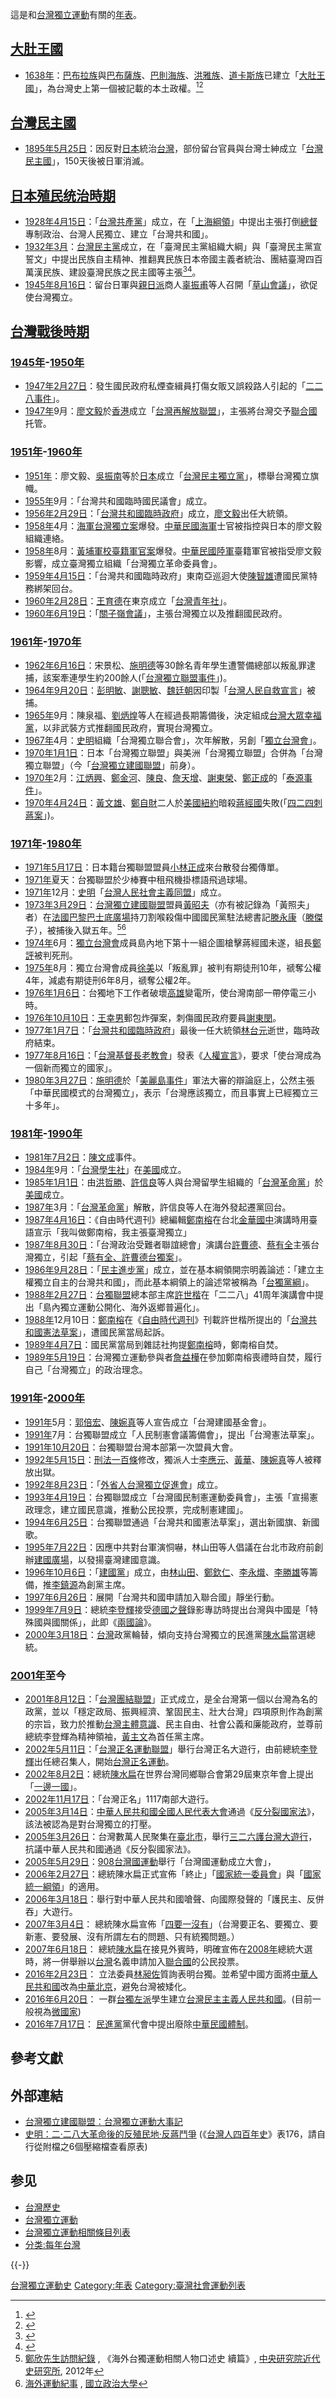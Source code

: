 {{台灣歷史}}

這是和[[台灣獨立運動|台灣獨立運動]]有關的[[年表|年表]]。

==[[大肚王國|大肚王國]]==
*[[1638年|1638年]]：[[巴布拉族|巴布拉族]]與[[巴布薩族|巴布薩族]]、[[巴則海族|巴則海族]]、[[洪雅族|洪雅族]]、[[道卡斯族|道卡斯族]]已建立「[[大肚王國|大肚王國]]」，為台灣史上第一個被記載的本土政權。<ref>{{cite web|title=大肚番王傳奇|url=http://www.ianthro.tw/p/64|publisher=中央研究院民族所研究所|deadurl=yes|archiveurl=https://web.archive.org/web/20160312234717/http://www.ianthro.tw/p/64|archivedate=2016-03-12|accessdate=2013-09-29}}</ref><ref>{{cite web|title=臺灣原住民族文化歷史大辭典：大肚王國|url=http://210.240.134.48/citing_content.asp?id=3833&keyword=%A4j%A8%7B%A4%FD%B0%EA|publisher=中華民國教育部 、中華民國原民會|author=李建霖}}{{dead link|date=2017年12月 |bot=InternetArchiveBot |fix-attempted=yes }}</ref>

==[[台灣民主國|台灣民主國]]==
*[[1895年|1895年]][[5月25日|5月25日]]：因反對[[日本|日本]]統治[[台灣|台灣]]，部份留台官員與台灣士紳成立「[[台灣民主國|台灣民主國]]」，150天後被日軍消滅。

== [[台灣日治時期|日本殖民统治時期]] ==
* [[1928年|1928年]][[4月15日|4月15日]]：「[[台灣共產黨|台灣共產黨]]」成立，在「[[上海綱領|上海綱領]]」中提出主張打倒[[台灣總督|總督]]專制政治、台灣人民獨立、建立「台灣共和國」。
* [[1932年|1932年]][[3月|3月]]：[[台灣民主黨|台灣民主黨]]成立，在「臺灣民主黨組織大綱」與「臺灣民主黨宣誓文」中提出民族自主精神、推翻異民族日本帝國主義者統治、團結臺灣四百萬漢民族、建設臺灣民族之民主國等主張<ref name="臺灣民主黨宣誓文">{{cite web |url=https://zh.wikisource.org/zh-hant/臺灣民主黨宣誓文 |title=臺灣民主黨宣誓文 |accessdate= |last= |first= |author=林雲連等人 |date=1932 |work= |publisher=臺灣民主黨 |archive-date=2020-10-23 |archive-url=https://web.archive.org/web/20201023033816/https://zh.wikisource.org/zh-hant/%E8%87%BA%E7%81%A3%E6%B0%91%E4%B8%BB%E9%BB%A8%E5%AE%A3%E8%AA%93%E6%96%87 |dead-url=no }}</ref><ref name="臺灣民主黨組織大綱">{{cite web |url=https://zh.wikisource.org/zh-hant/臺灣民主黨組織大綱 |title=臺灣民主黨組織大綱 |accessdate= |last= |first= |author= |date=1932 |work= |publisher=臺灣民主黨 |archive-date=2021-03-06 |archive-url=https://web.archive.org/web/20210306091326/https://zh.wikisource.org/zh-hant/%E8%87%BA%E7%81%A3%E6%B0%91%E4%B8%BB%E9%BB%A8%E7%B5%84%E7%B9%94%E5%A4%A7%E7%B6%B1 |dead-url=no }}</ref>。
* [[1945年|1945年]][[8月16日|8月16日]]：留台日軍與[[親日派|親日派]]商人[[辜振甫|辜振甫]]等人召開「[[草山會議|草山會議]]」，欲促使台灣獨立。

==[[台灣戰後時期|台灣戰後時期]]==
===[[1945年|1945年]]-[[1950年|1950年]]===
*[[1947年|1947年]][[2月27日|2月27日]]：發生國民政府私煙查緝員打傷女販又誤殺路人引起的「[[二二八事件|二二八事件]]」。
*[[1947年|1947年]]9月：[[廖文毅|廖文毅]]於[[香港|香港]]成立「[[台灣再解放聯盟|台灣再解放聯盟]]」，主張將台灣交予[[聯合國|聯合國]]托管。

===[[1951年|1951年]]-[[1960年|1960年]]===
*[[1951年|1951年]]：廖文毅、[[吳振南|吳振南]]等於[[日本|日本]]成立「[[台灣民主獨立黨|台灣民主獨立黨]]」，標舉台灣獨立旗幟。
*[[1955年|1955年]]9月：「台灣共和國臨時國民議會」成立。
*[[1956年|1956年]][[2月29日|2月29日]]：「[[台灣共和國臨時政府|台灣共和國臨時政府]]」成立，[[廖文毅|廖文毅]]出任大統領。
*[[1958年|1958年]]4月：[[海軍台灣獨立案|海軍台灣獨立案]]爆發。[[中華民國海軍|中華民國海軍]]士官被指控與日本的廖文毅組織連絡。
*[[1958年|1958年]]8月：[[黃埔軍校臺籍軍官案|黃埔軍校臺籍軍官案]]爆發。[[中華民國陸軍|中華民國陸軍]]臺籍軍官被指受廖文毅影響，成立臺灣獨立組織「台灣獨立革命委員會」。
*[[1959年|1959年]][[4月15日|4月15日]]：「台灣共和國臨時政府」東南亞巡迴大使[[陳智雄|陳智雄]]遭國民黨特務綁架回台。
*[[1960年|1960年]][[2月28日|2月28日]]：[[王育德|王育德]]在東京成立「[[台灣青年社|台灣青年社]]」。
*[[1960年|1960年]][[6月19日|6月19日]]：「[[關子嶺會議|關子嶺會議]]」，主張台灣獨立以及推翻國民政府。

===[[1961年|1961年]]-[[1970年|1970年]]===
{{Taiwan}}
*[[1962年|1962年]][[6月16日|6月16日]]：宋景松、[[施明德|施明德]]等30餘名青年學生遭警備總部以叛亂罪逮捕，該案牽連學生約200餘人(「[[台灣獨立聯盟事件|台灣獨立聯盟事件]]」)。
*[[1964年|1964年]][[9月20日|9月20日]]：[[彭明敏|彭明敏]]、[[謝聰敏|謝聰敏]]、[[魏廷朝|魏廷朝]]因印製「[[台灣人民自救宣言|台灣人民自救宣言]]」被捕。
*[[1965年|1965年]]9月：陳泉福、[[劉炳煌|劉炳煌]]等人在經過長期籌備後，決定組成[[台灣大眾幸福黨|台灣大眾幸福黨]]，以非武裝方式推翻國民政府，實現台灣獨立。
*[[1967年|1967年]]4月：[[史明|史明]]組織「台灣獨立聯合會」，次年解散，另創「[[獨立台灣會|獨立台灣會]]」。
*[[1970年|1970年]][[1月1日|1月1日]]：日本「台灣獨立聯盟」與美洲「台灣獨立聯盟」合併為「台灣獨立聯盟」（今「[[台灣獨立建國聯盟|台灣獨立建國聯盟]]」前身）。
*[[1970年|1970年]]2月：[[江炳興|江炳興]]、[[鄭金河|鄭金河]]、[[陳良|陳良]]、[[詹天增|詹天增]]、[[謝東榮|謝東榮]]、[[鄭正成|鄭正成]]的「[[泰源事件|泰源事件]]」。
*[[1970年|1970年]][[4月24日|4月24日]]：[[黃文雄|黃文雄]]、[[鄭自財|鄭自財]]二人於[[美國|美國]][[紐約|紐約]]暗殺[[蔣經國|蔣經國]]失敗(「[[四二四刺蔣案|四二四刺蔣案]]」)。

===[[1971年|1971年]]-[[1980年|1980年]]===
*[[1971年|1971年]][[5月17日|5月17日]]：日本籍台獨聯盟盟員[[小林正成|小林正成]]來台散發台獨傳單。
*[[1971年|1971年]]夏天：台獨聯盟於少棒賽中租飛機掛標語飛過球場。
*[[1971年|1971年]]12月：[[史明|史明]]「[[台灣人民社會主義同盟|台灣人民社會主義同盟]]」成立。
*[[1973年|1973年]][[3月29日|3月29日]]：[[台灣獨立建國聯盟|台灣獨立建國聯盟]]盟員[[黃昭夫|黃昭夫]]（亦有被記錄為「黃照夫」者）在[[法國|法國]][[巴黎|巴黎]][[巴士底廣場|巴士底廣場]]持刀割喉殺傷中國國民黨駐法總書記[[滕永康|滕永康]]（[[滕傑|滕傑]]子），被捕後入獄五年。<ref>[http://www.mh.sinica.edu.tw/MHDocument/Publication/Publication_674.pdf 鄭欣先生訪問紀錄] {{Wayback|url=http://www.mh.sinica.edu.tw/MHDocument/Publication/Publication_674.pdf |date=20140113135549 }}, 《海外台獨運動相關人物口述史 續篇》, [[中央研究院近代史研究所|中央研究院近代史研究所]], 2012年</ref><ref>[http://da.lib.nccu.edu.tw/tdm/?m=2302&wsn=0501 海外運動紀事] {{Wayback|url=http://da.lib.nccu.edu.tw/tdm/?m=2302&wsn=0501 |date=20200223063759 }}, [[國立政治大學|國立政治大學]]</ref>
*[[1974年|1974年]]6月：[[獨立台灣會|獨立台灣會]]成員島內地下第十一組企圖槍擊蔣經國未遂，組長[[鄭評|鄭評]]被判死刑。
*[[1975年|1975年]]8月：獨立台灣會成員[[徐美|徐美]]以「叛亂罪」被判有期徒刑10年，禠奪公權4年，減處有期徒刑6年8月，禠奪公權2年。
*[[1976年|1976年]][[1月6日|1月6日]]：台獨地下工作者破壞[[高雄|高雄]]變電所，使台灣南部一帶停電三小時。
*[[1976年|1976年]][[10月10日|10月10日]]：[[王幸男|王幸男]]郵包炸彈案，刺傷國民政府要員[[謝東閔_(台灣)|謝東閔]]。
*[[1977年|1977年]][[1月7日|1月7日]]：「[[台灣共和國臨時政府|台灣共和國臨時政府]]」最後一任大統領[[林台元|林台元]]逝世，臨時政府結束。
*[[1977年|1977年]][[8月16日|8月16日]]：「[[台灣基督長老教會|台灣基督長老教會]]」發表《[[人權宣言_(1977年)|人權宣言]]》，要求「使台灣成為一個新而獨立的國家」。
*[[1980年|1980年]][[3月27日|3月27日]]：[[施明德|施明德]]於「[[美麗島事件|美麗島事件]]」軍法大審的辯論庭上，公然主張「中華民國模式的台灣獨立」，表示「台灣應該獨立，而且事實上已經獨立三十多年」。

===[[1981年|1981年]]-[[1990年|1990年]]===
*[[1981年|1981年]][[7月2日|7月2日]]：[[陳文成|陳文成]]事件。
*[[1984年|1984年]]9月：「[[台灣學生社|台灣學生社]]」在[[美國|美國]]成立。
*[[1985年|1985年]][[1月1日|1月1日]]：由[[洪哲勝|洪哲勝]]、[[許信良|許信良]]等人與台灣留學生組織的「[[台灣革命黨|台灣革命黨]]」於[[美國|美國]]成立。
*[[1987年|1987年]]3月：「[[台灣革命黨|台灣革命黨]]」解散，許信良等人在海外發起遷黨回台。
*[[1987年|1987年]][[4月16日|4月16日]]：《自由時代週刊》總編輯[[鄭南榕|鄭南榕]]在台北[[金華國中|金華國中]]演講時用臺語宣示「我叫做鄭南榕，我主張臺灣獨立」
*[[1987年|1987年]][[8月30日|8月30日]]：「台灣政治受難者聯誼總會」演講台[[許曹德|許曹德]]、[[蔡有全|蔡有全]]主張台灣獨立，引起「[[蔡有全、許曹德台獨案|蔡有全、許曹德台獨案]]」。
*[[1986年|1986年]][[9月28日|9月28日]]：「[[民主進步黨|民主進步黨]]」成立，並在基本綱領開宗明義論述：「建立主權獨立自主的台灣共和國」，而此基本綱領上的論述常被稱為「[[台獨黨綱|台獨黨綱]]」。
*[[1988年|1988年]][[2月27日|2月27日]]：[[台獨聯盟|台獨聯盟]]總本部主席[[許世楷|許世楷]]在「二二八」41周年演講會中提出「島內獨立運動公開化、海外返鄉普遍化」。
*[[1988年|1988年]]12月10日：[[鄭南榕|鄭南榕]]在《[[自由時代週刊|自由時代週刊]]》刊載許世楷所提出的「[[台灣共和國憲法草案|台灣共和國憲法草案]]」，遭國民黨當局起訴。
*[[1989年|1989年]][[4月7日|4月7日]]：國民黨當局到雜誌社拘提[[鄭南榕|鄭南榕]]時，鄭南榕自焚。
*[[1989年|1989年]][[5月19日|5月19日]]：台灣獨立運動參與者[[詹益樺|詹益樺]]在參加鄭南榕喪禮時自焚，履行自己「台灣獨立」的政治理念。

===[[1991年|1991年]]-[[2000年|2000年]]===
*[[1991年|1991年]]5月：[[郭倍宏|郭倍宏]]、[[陳婉真|陳婉真]]等人宣告成立「台灣建國基金會」。
*[[1991年|1991年]]7月：台獨聯盟成立「人民制憲會議籌備會」，提出「台灣憲法草案」。
*[[1991年|1991年]][[10月20日|10月20日]]：台獨聯盟台灣本部第一次盟員大會。
*[[1992年|1992年]][[5月15日|5月15日]]：[[刑法一百條|刑法一百條]]修改，獨派人士[[李應元|李應元]]、[[黃華|黃華]]、[[陳婉真|陳婉真]]等人被釋放出獄。
*[[1992年|1992年]][[8月23日|8月23日]]：「[[外省人台灣獨立促進會|外省人台灣獨立促進會]]」成立。
*[[1993年|1993年]][[4月19日|4月19日]]：台獨聯盟成立「台灣國民制憲運動委員會」，主張「宣揚憲政理念，建立國民意識，推動公民投票，完成制憲建國」。
*[[1994年|1994年]][[6月25日|6月25日]]：台獨聯盟通過「台灣共和國憲法草案」，選出新國旗、新國歌。
*[[1995年|1995年]][[7月22日|7月22日]]：因應中共對台軍演恫嚇，林山田等人倡議在台北市政府前創辦[[建國廣場|建國廣場]]，以發揚臺灣建國意識。
*[[1996年|1996年]][[10月6日|10月6日]]：「[[建國黨|建國黨]]」成立，由[[林山田|林山田]]、[[鄭欽仁|鄭欽仁]]、[[李永熾|李永熾]]、[[李勝雄|李勝雄]]等籌備，推[[李鎮源|李鎮源]]為創黨主席。
*[[1997年|1997年]][[6月26日|6月26日]]：展開「台灣共和國申請加入聯合國」靜坐行動。
*[[1999年|1999年]][[7月9日|7月9日]]：總統[[李登輝|李登輝]]接受[[德國之聲|德國之聲]]錄影專訪時提出台灣與中國是「特殊國與國關係」，此即《[[兩國論|兩國論]]》。
*[[2000年|2000年]][[3月18日|3月18日]]：[[台灣|台灣]]政黨輪替，傾向支持台灣獨立的民進黨[[陳水扁|陳水扁]]當選總統。

===[[2001年|2001年]]至今===
*[[2001年|2001年]][[8月12日|8月12日]]：「[[台灣團結聯盟|台灣團結聯盟]]」正式成立，是全台灣第一個以台灣為名的政黨，並以「穩定政局、振興經濟、鞏固民主、壯大台灣」四項原則作為創黨的宗旨，致力於推動[[台灣主體意識|台灣主體意識]]、民主自由、社會公義和廉能政府，並尊前總統李登輝為精神領袖，[[黃主文|黃主文]]為首任黨主席。
*[[2002年|2002年]][[5月11日|5月11日]]：「[[台灣正名運動|台灣正名運動聯盟]]」舉行台灣正名大遊行，由前總統[[李登輝|李登輝]]出任總召集人，開始[[台灣正名運動|台灣正名運動]]。
*[[2002年|2002年]][[8月2日|8月2日]]：總統[[陳水扁|陳水扁]]在世界台灣同鄉聯合會第29屆東京年會上提出「[[一邊一國|一邊一國]]」。
*[[2002年|2002年]][[11月17日|11月17日]]：「台灣正名」1117南部大遊行。
*[[2005年|2005年]][[3月14日|3月14日]]：[[中華人民共和國全國人民代表大會|中華人民共和國全國人民代表大會]]通過《[[反分裂國家法|反分裂國家法]]》，該法被認為是對台灣獨立的打壓。
*[[2005年|2005年]][[3月26日|3月26日]]：台灣數萬人民聚集在[[臺北市|臺北市]]，舉行[[三二六護台灣大遊行|三二六護台灣大遊行]]，抗議中華人民共和國通過《反分裂國家法》。
*[[2005年|2005年]][[5月29日|5月29日]]：[[908台灣國運動|908台灣國運動]]舉行「台灣國運動成立大會」，
*[[2006年|2006年]][[2月27日|2月27日]]：總統陳水扁正式宣佈「終止」「[[國家統一委員會|國家統一委員會]]」與「[[國家統一綱領|國家統一綱領]]」的適用。
*[[2006年|2006年]][[3月18日|3月18日]]：舉行對中華人民共和國嗆聲、向國際發聲的「護民主、反併吞」大遊行。
*[[2007年|2007年]][[3月4日|3月4日]]： 總統陳水扁宣佈「[[四要一沒有|四要一沒有]]」（台灣要正名、要獨立、要新憲、要發展、沒有所謂左右的問題、只有統獨問題。）
*[[2007年|2007年]][[6月18日|6月18日]]： 總統[[陳水扁|陳水扁]]在接見外賓時，明確宣佈在[[2008年|2008年]]總統大選時，將一併舉辦以[[台灣|台灣]]名義申請加入[[聯合國|聯合國]]的公民投票。
*[[2016年|2016年]][[2月23日|2月23日]]： 立法委員[[林昶佐|林昶佐]]質詢表明台獨。並希望中國方面將[[中華人民共和國|中華人民共和國]]改為[[中華北京|中華北京]]，避免台灣被矮化。
*[[2016年|2016年]][[6月20日|6月20日]]： 一群[[台獨左派|台獨左派]]學生建立[[台灣|台灣]][[民主主義|民主主義]][[人民共和國|人民共和國]]。(目前一般視為[[微國家|微國家]])
*[[2016年|2016年]][[7月17日|7月17日]]： [[民進黨|民進黨]]黨代會中提出廢除[[中華民國|中華民國]][[體制|體制]]。

== 參考文獻 ==
{{reflist|2}}

== 外部連結 ==
* [https://web.archive.org/web/20070928010420/http://www.wufi.org.tw/wufi/wufievnt.htm 台灣獨立建國聯盟：台灣獨立運動大事記]
* [http://www.cotaiwan.info/SBTATI/SBTATI_SBpublish_200TW400C.nsf/0/4EA84868147043CA48256DB000161D6C?OpenDocument 史明：二‧二八大革命後的反殖民地‧反蔣鬥爭]{{dead link|date=2017年12月 |bot=InternetArchiveBot |fix-attempted=yes }} (《[[台灣人四百年史|台灣人四百年史]]》表176，請自行從附檔之6個壓縮檔查看原表)

== 参见 ==
* [[台灣歷史|台灣歷史]]
* [[台灣獨立運動|台灣獨立運動]]
* [[台灣獨立運動相關條目列表|台灣獨立運動相關條目列表]]
* [[:Category:每年台灣|分类:每年台灣]]

{{-}}
{{台灣政府沿革}}

[[Category:台灣獨立運動史|]]
[[Category:年表|Category:年表]]
[[Category:臺灣社會運動列表|Category:臺灣社會運動列表]]